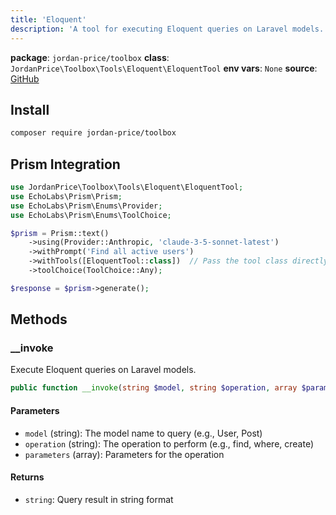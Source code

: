 ```yaml
---
title: 'Eloquent'
description: 'A tool for executing Eloquent queries on Laravel models.'
---
```


**package**: `jordan-price/toolbox`
**class**: `JordanPrice\Toolbox\Tools\Eloquent\EloquentTool`
**env vars**: `None`
**source**: [GitHub](https://github.com/jordan-price/toolbox/blob/main/src/Tools/Eloquent/EloquentTool.php)

## Install

```bash
composer require jordan-price/toolbox
```

## Prism Integration

```php
use JordanPrice\Toolbox\Tools\Eloquent\EloquentTool;
use EchoLabs\Prism\Prism;
use EchoLabs\Prism\Enums\Provider;
use EchoLabs\Prism\Enums\ToolChoice;

$prism = Prism::text()
    ->using(Provider::Anthropic, 'claude-3-5-sonnet-latest')
    ->withPrompt('Find all active users')
    ->withTools([EloquentTool::class])  // Pass the tool class directly
    ->toolChoice(ToolChoice::Any);

$response = $prism->generate();
```

## Methods

### __invoke

Execute Eloquent queries on Laravel models.

```php
public function __invoke(string $model, string $operation, array $parameters = []): string
```

#### Parameters
- `model` (string): The model name to query (e.g., User, Post)
- `operation` (string): The operation to perform (e.g., find, where, create)
- `parameters` (array): Parameters for the operation

#### Returns
- `string`: Query result in string format
